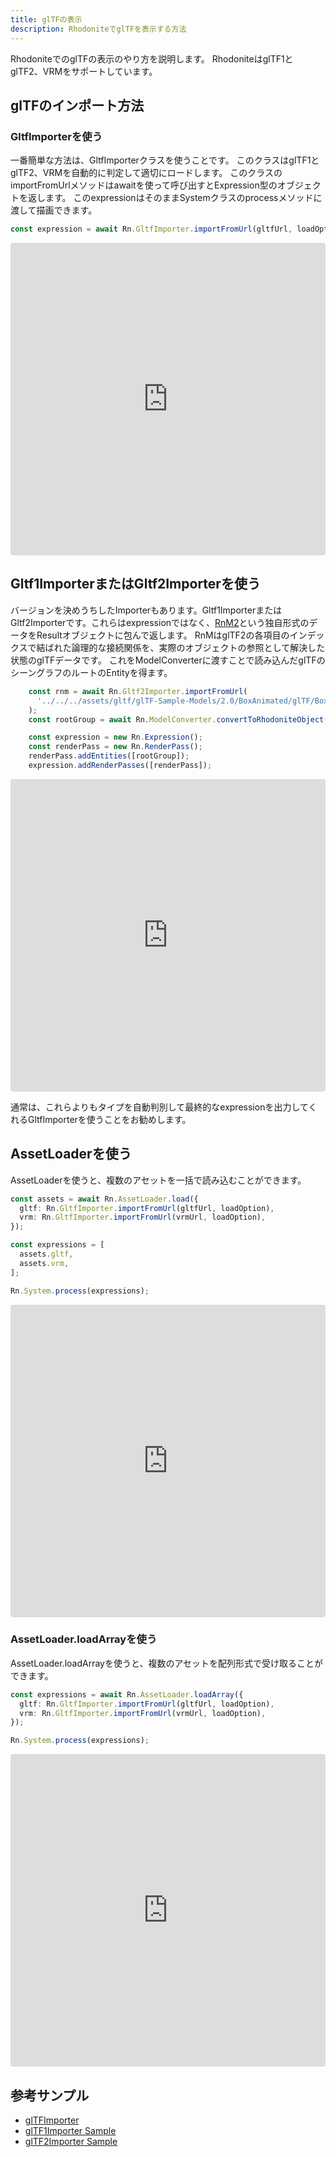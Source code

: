```yaml
---
title: glTFの表示
description: RhodoniteでglTFを表示する方法
---
```



<DocLayout>

RhodoniteでのglTFの表示のやり方を説明します。
RhodoniteはglTF1とglTF2、VRMをサポートしています。

## glTFのインポート方法

### GltfImporterを使う
一番簡単な方法は、GltfImporterクラスを使うことです。
このクラスはglTF1とglTF2、VRMを自動的に判定して適切にロードします。
このクラスのimportFromUrlメソッドはawaitを使って呼び出すとExpression型のオブジェクトを返します。
このexpressionはそのままSystemクラスのprocessメソッドに渡して描画できます。

```typescript
const expression = await Rn.GltfImporter.importFromUrl(gltfUrl, loadOption);
```

<iframe src="https://codesandbox.io/embed/yl3gf2?view=preview&module=%2Fsrc%2Findex.ts"
     style="width:100%; height: 500px; border:0; border-radius: 4px; overflow:hidden;"
     title="Rhodonite_example (loading glTF)"
     allow="accelerometer; ambient-light-sensor; camera; encrypted-media; geolocation; gyroscope; hid; microphone; midi; payment; usb; vr; xr-spatial-tracking"
     sandbox="allow-forms allow-modals allow-popups allow-presentation allow-same-origin allow-scripts"
   ></iframe>

## Gltf1ImporterまたはGltf2Importerを使う

バージョンを決めうちしたImporterもあります。Gltf1ImporterまたはGltf2Importerです。これらはexpressionではなく、[RnM2](https://github.com/actnwit/RhodoniteTS/blob/master/src/types/RnM2.ts)という独自形式のデータをResultオブジェクトに包んで返します。
RnMはglTF2の各項目のインデックスで結ばれた論理的な接続関係を、実際のオブジェクトの参照として解決した状態のglTFデータです。
これをModelConverterに渡すことで読み込んだglTFのシーングラフのルートのEntityを得ます。

```typescript
    const rnm = await Rn.Gltf2Importer.importFromUrl(
      '../../../assets/gltf/glTF-Sample-Models/2.0/BoxAnimated/glTF/BoxAnimated.gltf'
    );
    const rootGroup = await Rn.ModelConverter.convertToRhodoniteObject(rnm);

    const expression = new Rn.Expression();
    const renderPass = new Rn.RenderPass();
    renderPass.addEntities([rootGroup]);
    expression.addRenderPasses([renderPass]);
```

<iframe src="https://codesandbox.io/embed/3lcjc5?view=preview&module=%2Fsrc%2Findex.ts"
     style="width:100%; height: 500px; border:0; border-radius: 4px; overflow:hidden;"
     title="Rhodonite_example (loading glTF, RnM2 to Rn entity)"
     allow="accelerometer; ambient-light-sensor; camera; encrypted-media; geolocation; gyroscope; hid; microphone; midi; payment; usb; vr; xr-spatial-tracking"
     sandbox="allow-forms allow-modals allow-popups allow-presentation allow-same-origin allow-scripts"
   ></iframe>

通常は、これらよりもタイプを自動判別して最終的なexpressionを出力してくれるGltfImporterを使うことをお勧めします。

## AssetLoaderを使う

AssetLoaderを使うと、複数のアセットを一括で読み込むことができます。

```typescript
const assets = await Rn.AssetLoader.load({
  gltf: Rn.GltfImporter.importFromUrl(gltfUrl, loadOption),
  vrm: Rn.GltfImporter.importFromUrl(vrmUrl, loadOption),
});

const expressions = [
  assets.gltf,
  assets.vrm,
];

Rn.System.process(expressions);
```

<iframe src="https://codesandbox.io/embed/y3l2d9?view=preview&module=%2Fsrc%2Findex.ts"
     style="width:100%; height: 500px; border:0; border-radius: 4px; overflow:hidden;"
     title="Rhodonite_example (loading glTF) (forked)"
     allow="accelerometer; ambient-light-sensor; camera; encrypted-media; geolocation; gyroscope; hid; microphone; midi; payment; usb; vr; xr-spatial-tracking"
     sandbox="allow-forms allow-modals allow-popups allow-presentation allow-same-origin allow-scripts"
   ></iframe>

### AssetLoader.loadArrayを使う

AssetLoader.loadArrayを使うと、複数のアセットを配列形式で受け取ることができます。

```typescript
const expressions = await Rn.AssetLoader.loadArray({
  gltf: Rn.GltfImporter.importFromUrl(gltfUrl, loadOption),
  vrm: Rn.GltfImporter.importFromUrl(vrmUrl, loadOption),
});

Rn.System.process(expressions);
```

<iframe src="https://codesandbox.io/embed/yf7752?view=preview"
     style="width:100%; height: 500px; border:0; border-radius: 4px; overflow:hidden;"
     title="Rhodonite_example (loading glTF) (forked)"
     allow="accelerometer; ambient-light-sensor; camera; encrypted-media; geolocation; gyroscope; hid; microphone; midi; payment; usb; vr; xr-spatial-tracking"
     sandbox="allow-forms allow-modals allow-popups allow-presentation allow-same-origin allow-scripts"
   ></iframe>

## 参考サンプル

- [glTFImporter](https://github.com/actnwit/RhodoniteTS/tree/master/samples/test_e2e/GltfImporter-draco-extension)
- [glTF1Importer Sample](https://github.com/actnwit/RhodoniteTS/tree/master/samples/test_e2e/Gltf1Importer)
- [glTF2Importer Sample](https://github.com/actnwit/RhodoniteTS/tree/master/samples/test_e2e/Gltf2Importer)

</DocLayout>
